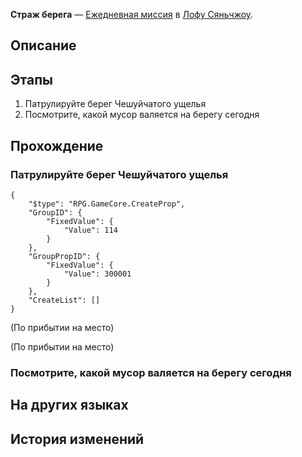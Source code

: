 {{Дополнить|Диалоги.}}
{{Миссия Инфобокс
|id              = 3020108
|Название        = 
|Изображение     = Миссия Освоения Страж берега.png
|Тип             = Ежедневная миссия
|События         = 
|Глава           = 
|Условия         = 
|Персонажи       = Голос джинна (вроде бы); Первопроходец
|СтартЛокация    = [[Лофу Сяньчжоу]] — [[Чешуйчатое ущелье]]
|Локации         = Чешуйчатое ущелье
|Предыдущая      = 
|Следующая       = 
|Награды         = Кредиты*5 000
}}
'''Страж берега''' — [[Ежедневная миссия]] в [[Лофу Сяньчжоу]].

==Описание==
{{Описание|<!--официальное описание из Перекрёстка судеб-->}}

==Этапы==
# Патрулируйте берег Чешуйчатого ущелья
# Посмотрите, какой мусор валяется на берегу сегодня

==Прохождение==
{{Дополнить}}


===Патрулируйте берег Чешуйчатого ущелья===
{{Описание миссии|локация=Чешуйчатое ущелье|После того, как Комиссия по алхимии вновь открылась, среди честных людей затесались преступники. Одних хранителей жемчуга недостаточно для патрулирования. Они пригласили храбрых добровольцев.<br />Хранительница жемчуга Юэюань надеется, что вы сможете помочь с патрулированием... Серьёзно, где вся охрана?}}
{{Диалог Начало}}
<pre>{
	"$type": "RPG.GameCore.CreateProp",
	"GroupID": {
		"FixedValue": {
			"Value": 114
		}
	},
	"GroupPropID": {
		"FixedValue": {
			"Value": 300001
		}
	},
	"CreateList": []
}</pre>
;(По прибытии на место)

;(По прибытии на место)
<!--Unknown TalkSentence: 302010601-->
<!--Unknown TalkSentence: 302010602-->
{{Диалог Конец}}

===Посмотрите, какой мусор валяется на берегу сегодня===
{{Диалог Начало}}

{{Диалог Конец}}

==На других языках==
{{На других языках
|en   = Guardian of the Shoreline
|zhs  = 海滩守护者
|zht  = 海灘守護者
|ja   = 砂浜の守護者
|ko   = 바닷가의 수호자
|es   = {{MC|ж=Guardiana|м=Guardián}} de la bahía
|fr   = Alerte à Xianzhou
|ru   = Страж берега
|th   = ผู้พิทักษ์ชายหาด
|vi   = Người Bảo Vệ Bãi Biển
|de   = Wächter des Strandes
|id   = Penjaga Pantai
|pt   = Guardião do Litoral
}}

==История изменений==
{{История изменений|2.7}}
